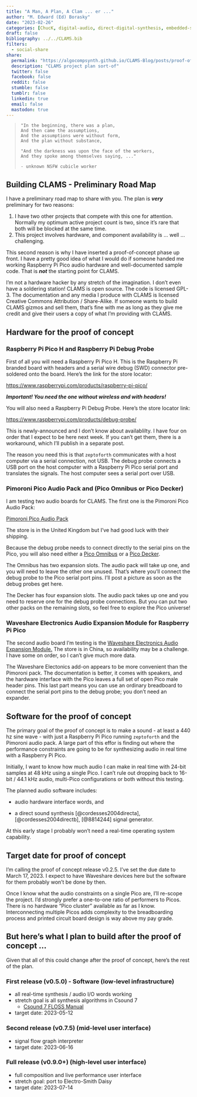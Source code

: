 ```yaml
---
title: "A Man, A Plan, A Clam ... er ..."
author: "M. Edward (Ed) Borasky"
date: "2023-02-26"
categories: [ChucK, digital-audio, direct-digital-synthesis, embedded-systems, FORMULA, forth, HMSL, live-coding, microcontrollers, news, NUMULA, pimoroni, project-management, raspberry-pi-debug-probe, raspberry-pi-pico, waveshare-electronics, zeptoforth]
draft: false
bibliography: ../../CLAMS.bib
filters:
  - social-share
share:
  permalink: "https://algocompsynth.github.io/CLAMS-Blog/posts/proof-of-concept-plan/"
  description: "CLAMS project plan sort-of"
  twitter: false
  facebook: false
  reddit: false
  stumble: false
  tumblr: false
  linkedin: true
  email: false
  mastodon: true
---
```


>     "In the beginning, there was a plan,
>     And then came the assumptions,
>     And the assumptions were without form,
>     And the plan without substance,
>
>     "And the darkness was upon the face of the workers,
>     And they spoke among themselves saying, ..."
>
>     - unknown NSFW cubicle worker

## Building CLAMS - Preliminary Road Map

I have a preliminary road map to share with you. The plan is ***very*** preliminary for two reasons:

1.  I have two other projects that compete with this one for attention. Normally my optimum active project count is two, since it's rare that both will be blocked at the same time.
2.  This project involves hardware, and component availability is ... well ... challenging.

This second reason is why I have inserted a proof-of-concept phase up front. I have a pretty good idea of what I would do if someone handed me working Raspberry Pi Pico audio hardware and well-documented sample code. That is ***not*** the starting point for CLAMS.

I'm not a hardware hacker by any stretch of the imagination. I don't even have a soldering station! CLAMS is open source. The code is licensed GPL-3. The documentation and any media I produce with CLAMS is licensed Creative Commons Attribution / Share-Alike. If someone wants to build CLAMS gizmos and sell them, that's fine with me as long as they give me credit and give their users a copy of what I'm providing with CLAMS.

## Hardware for the proof of concept

### Raspberry Pi Pico H and Raspberry Pi Debug Probe

First of all you will need a Raspberry Pi Pico H. This is the Raspberry Pi branded board with headers and a serial wire debug (SWD) connector pre-soldered onto the board. Here's the link for the store locator:

<https://www.raspberrypi.com/products/raspberry-pi-pico/>

***Important! You need the one without wireless and with headers!***

You will also need a Raspberry Pi Debug Probe. Here's the store locator link:

<https://www.raspberrypi.com/products/debug-probe/>

This is newly-announced and I don't know about availablilty. I have four on order that I expect to be here next week. If you can't get them, there is a workaround, which I'll publish in a separate post.

The reason you need this is that `zeptoforth` communicates with a host computer via a serial connection, not USB. The debug probe connects a USB port on the host computer with a Raspberry Pi Pico serial port and translates the signals. The host computer sees a serial port over USB.

### Pimoroni Pico Audio Pack and (Pico Omnibus or Pico Decker)

I am testing two audio boards for CLAMS. The first one is the Pimoroni Pico Audio Pack:

[Pimoroni Pico Audio Pack](https://shop.pimoroni.com/products/pico-audio-pack?variant=32369490853971 "Pimoroni Pico Audio Pack web page")

The store is in the United Kingdom but I've had good luck with their shipping.

Because the debug probe needs to connect directly to the serial pins on the Pico, you will also need either a [Pico Omnibus](https://shop.pimoroni.com/products/pico-omnibus "Pico Omnibus web page") or a [Pico Decker](https://shop.pimoroni.com/products/pico-decker "Pico Decker web page").

The Omnibus has two expansion slots. The audio pack will take up one, and you will need to leave the other one unused. That's where you'll connect the debug probe to the Pico serial port pins. I'll post a picture as soon as the debug probes get here.

The Decker has four expansion slots. The audio pack takes up one and you need to reserve one for the debug probe connections. But you can put two other packs on the remaining slots, so feel free to explore the Pico universe!

### Waveshare Electronics Audio Expansion Module for Raspberry Pi Pico

The second audio board I'm testing is the [Waveshare Electronics Audio Expansion Module.](https://www.waveshare.com/pico-audio.htm "Waveshare Electronics Audio Expansion Module. web page") The store is in China, so availability may be a challenge. I have some on order, so I can't give much more data.

The Waveshare Electonics add-on appears to be more convenient than the Pimoroni pack. The documentation is better, it comes with speakers, and the hardware interface with the Pico leaves a full set of open Pico male header pins. This last part means you can use an ordinary breadboard to connect the serial port pins to the debug probe; you don't need an expander.

## Software for the proof of concept

The primary goal of the proof of concept is to make a sound - at least a 440 hz sine wave - with just a Raspberry Pi Pico running `zeptoforth` and the Pimoroni audio pack. A large part of this effor is finding out where the performance constraints are going to be for synthesizing audio in real time with a Raspberry Pi Pico.

Initially, I want to know how much audio I can make in real time with 24-bit samples at 48 kHz using a single Pico. I can't rule out dropping back to 16-bit / 44.1 kHz audio, multi-Pico configurations or both without this testing.

The planned audio software includes:

-   audio hardware interface words, and

-   a direct sound synthesis [@cordesses2004directa], [@cordesses2004directb], [@8814244] signal generator.

At this early stage I probably won't need a real-time operating system capability.

## Target date for proof of concept

I'm calling the proof of concept release v0.2.5. I've set the due date to March 17, 2023. I expect to have Waveshare devices here but the software for them probably won't be done by then.

Once I know what the audio constraints on a single Pico are, I'll re-scope the project. I'd strongly prefer a one-to-one ratio of performers to Picos. There is no hardware "Pico cluster" available as far as I know. Interconnecting multiple Picos adds complexity to the breadboarding process and printed circuit board design is way above my pay grade.

## But here's what I plan to build after the proof of concept ...

Given that all of this could change after the proof of concept, here's the rest of the plan.

### First release (v0.5.0) - Software (low-level infrastructure)

-   all real-time synthesis / audio I/O words working
-   stretch goal is all synthesis algorithms in Csound 7
    -   [Csound 7 FLOSS Manual](https://flossmanual.csound.com/Csound%207 "Csound 7 FLOSS Manual"){.uri}
-   target date: 2023-05-12

### Second release (v0.7.5) (mid-level user interface)

-   signal flow graph interpreter
-   target date: 2023-06-16

### Full release (v0.9.0+) (high-level user interface)

-   full composition and live performance user interface
-   stretch goal: port to Electro-Smith Daisy
-   target date: 2023-07-14

